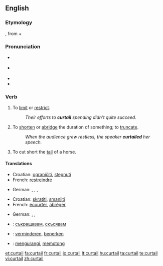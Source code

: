 {{was wotd|2007|August|30}}
==English==

===Etymology===
{{OF.}} {{term|courtault|courtault|which has been shortened}}, from {{term|court|court|short}} + {{term||-ault}}

===Pronunciation===
* {{italbrac|[[RP]]}} {{IPA|/kɜːˈteɪl/}}
* {{italbrac|US}} {{IPA|/kɚˈteɪl/}}
* {{audio|en-us-curtail.ogg|Audio (US)}}
* {{rhymes|eɪl}}

===Verb===
{{en-verb}}

# To [[limit]] or [[restrict]].
#: ''Their efforts to '''curtail''' spending didn't quite succeed.''
# To [[shorten]] or [[abridge]] the duration of something; to [[truncate]].
#: ''When the audience grew restless, the speaker '''curtailed''' her speech.''
# {{obsolete}} To cut short the [[tail]] of a horse.

====Translations====
{{trans-top|to limit or restrict}}
* Croatian: [[ograničiti]], [[stegnuti]]
* French: [[restreindre]]
{{trans-mid}}
* German: {{t-|de|beschränken}}, {{t-|de|beschneiden}}, {{t-|de|drosseln}}, {{t-|de|kürzen}}
{{trans-bottom}}

{{trans-top|to shorten or abridge}}
* Croatian: [[skratiti]], [[smanjiti]]
* French: [[écourter]], [[abréger]]
{{trans-mid}}
* German: {{t-|de|beschneiden}}, {{t-|de|stutzen}}, {{t-|de|verkürzen}}
{{trans-bottom}}

{{checktrans-top}}
* {{ttbc|Bulgarian}}: [[съкращавам]], [[скъсявам]]
* {{ttbc|Dutch}}: [[verminderen]], [[beperken]]
* {{ttbc|Indonesian}}: [[kurang|mengurangi]], [[potong|memotong]]
{{checktrans-bottom}}

[[et:curtail]]
[[fa:curtail]]
[[fr:curtail]]
[[io:curtail]]
[[lt:curtail]]
[[hu:curtail]]
[[ta:curtail]]
[[te:curtail]]
[[vi:curtail]]
[[zh:curtail]]